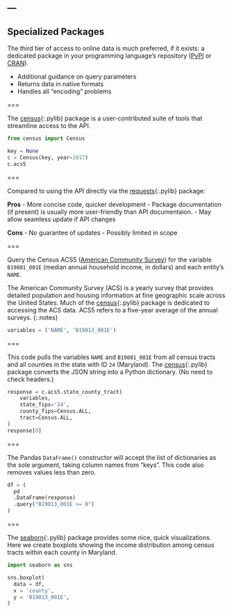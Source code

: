 ---
---

## Specialized Packages

The third tier of access to online data is much preferred, if it
exists: a dedicated package in your programming language's repository
([PyPI](http://pypi.python.org) or [CRAN](http://cran.r-project.org)).

- Additional guidance on query parameters
- Returns data in native formats
- Handles all "encoding" problems

===

The [census](){:.pylib} package is a user-contributed suite of tools
that streamline access to the API.

```python
from census import Census

key = None
c = Census(key, year=2017)
c.acs5
```

===

Compared to using the API directly via the [requests](){:.pylib} package:

**Pros**
- More concise code, quicker development
- Package documentation (if present) is usually more user-friendly than API documentaion.
- May allow seamless update if API changes

**Cons**
- No guarantee of updates
- Possibly limited in scope

===

Query the Census ACS5 ([American Community Survey](https://www.census.gov/programs-surveys/acs)) 
for the variable `B19001_001E` (median annual household income,
in dollars) and each entity's `NAME`.

The American Community Survey (ACS) is a yearly survey that provides detailed population
and housing information at fine geographic scale across the United States. Much of the 
[census](){:.pylib} package is dedicated to accessing the ACS data. ACS5 refers to a five-year
average of the annual surveys.
{:.notes}

```python
variables = ('NAME', 'B19013_001E')
```

===

This code pulls the variables `NAME` and `B19001_001E` from all census tracts and all
counties in the state with ID `24` (Maryland). The [census](){:.pylib} package converts the JSON string 
into a Python dictionary. (No need to check headers.) 

```python
response = c.acs5.state_county_tract(
    variables,
    state_fips='24',
    county_fips=Census.ALL,
    tract=Census.ALL,
)
response[0]
```

===

The Pandas `DataFrame()` constructor will accept the list of
dictionaries as the sole argument, taking column names from "keys". 
This code also removes values less than zero.

```python
df = (
  pd
  .DataFrame(response)
  .query("B19013_001E >= 0")
)
```

===

The [seaborn](){:.pylib} package provides some nice, quick visualizations. Here
we create boxplots showing the income distribution among census tracts within
each county in Maryland.

```python
import seaborn as sns

sns.boxplot(
  data = df,
  x = 'county',
  y = 'B19013_001E',
)
```
